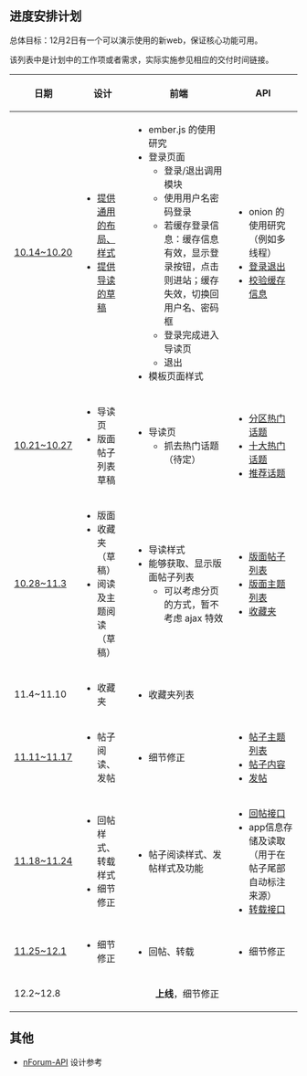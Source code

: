 ==进度安排计划==

总体目标：12月2日有一个可以演示使用的新web，保证核心功能可用。

该列表中是计划中的工作项或者需求，实际实施参见相应的交付时间链接。

{|
|-
! 日期
! 设计
! 前端
! API

|-
| [https://github.com/bmybbs/ExtDevMng/issues?milestone=1 10.14~10.20]
|
* [https://github.com/bmybbs/ExtDevMng/issues/9 提供通用的布局、样式]
* [https://github.com/bmybbs/ExtDevMng/issues/9 提供导读的草稿]
|
* ember.js 的使用研究
* 登录页面
** 登录/退出调用模块
** 使用用户名密码登录
** 若缓存登录信息：缓存信息有效，显示登录按钮，点击则进站；缓存失效，切换回用户名、密码框
** 登录完成进入导读页
** 退出
* 模板页面样式
|
* onion 的使用研究（例如多线程）
* [https://github.com/bmybbs/ExtDevMng/issues/4 登录退出]
* [https://github.com/bmybbs/ExtDevMng/issues/4 校验缓存信息]

|-
| [https://github.com/bmybbs/ExtDevMng/issues?milestone=2 10.21~10.27]
|
* 导读页
* 版面帖子列表草稿
|
* 导读页
** 抓去热门话题（待定）
|
* [https://github.com/bmybbs/ExtDevMng/issues/18 分区热门话题]
* [https://github.com/bmybbs/ExtDevMng/issues/18 十大热门话题]
* [https://github.com/bmybbs/ExtDevMng/issues/19 推荐话题]

|-
| [https://github.com/bmybbs/ExtDevMng/issues?milestone=3 10.28~11.3]
|
* 版面
* 收藏夹（草稿）
* 阅读及主题阅读（草稿）
|
* 导读样式
* 能够获取、显示版面帖子列表
** 可以考虑分页的方式，暂不考虑 ajax 特效
|
* [https://github.com/bmybbs/ExtDevMng/issues/20 版面帖子列表]
* [https://github.com/bmybbs/ExtDevMng/issues/21 版面主题列表]
* [https://github.com/bmybbs/ExtDevMng/issues/23 收藏夹]

|-
| 11.4~11.10
|
* 收藏夹
|
* 收藏夹列表
|


|-
| [https://github.com/bmybbs/ExtDevMng/issues?milestone=4 11.11~11.17]
|
* 帖子阅读、发帖
|
* 细节修正
|
* [https://github.com/bmybbs/ExtDevMng/issues/24 帖子主题列表]
* [https://github.com/bmybbs/ExtDevMng/issues/25 帖子内容]
* [https://github.com/bmybbs/ExtDevMng/issues/27 发帖]

|-
| [https://github.com/bmybbs/ExtDevMng/issues?milestone=4 11.18~11.24]
|
* 回帖样式、转载样式
* 细节修正
|
* 帖子阅读样式、发帖样式及功能
|
* [https://github.com/bmybbs/ExtDevMng/issues/28 回帖接口]
* app信息存储及读取（用于在帖子尾部自动标注来源）
* [https://github.com/bmybbs/ExtDevMng/issues/30 转载接口]

|-
| [https://github.com/bmybbs/ExtDevMng/issues?milestone=5 11.25~12.1]
|
* 细节修正
|
* 回帖、转载
|
* 细节修正

|-
| 12.2~12.8
| colspan="3" align="center"|'''上线'''，细节修正

|}

==其他==
* [https://github.com/xw2423/nForum/wiki/nForum-API nForum-API] 设计参考
